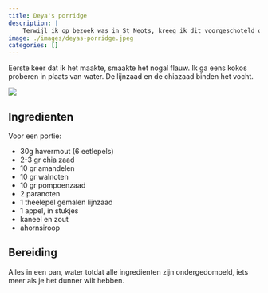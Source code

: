 ```yaml
---
title: Deya's porridge
description: |
    Terwijl ik op bezoek was in St Neots, kreeg ik dit voorgeschoteld op zondagochtend.
image: ./images/deyas-porridge.jpeg
categories: []
---
```


:::{.grid}
:::{.g-col-8}
Eerste keer dat ik het maakte, smaakte het nogal flauw. Ik ga eens kokos proberen in plaats van water. De lijnzaad en de chiazaad binden het vocht.

:::
:::{.g-col-4}
![](./images/deyas-porridge.jpeg)
:::
:::

## Ingredienten

Voor een portie:

- 30g havermout (6 eetlepels)
- 2-3 gr chia zaad
- 10 gr amandelen
- 10 gr walnoten
- 10 gr pompoenzaad
- 2 paranoten
- 1 theelepel gemalen lijnzaad
- 1 appel, in stukjes
- kaneel en zout
- ahornsiroop

## Bereiding

Alles in een pan, water totdat alle ingredienten zijn ondergedompeld, iets meer als je het dunner wilt hebben.